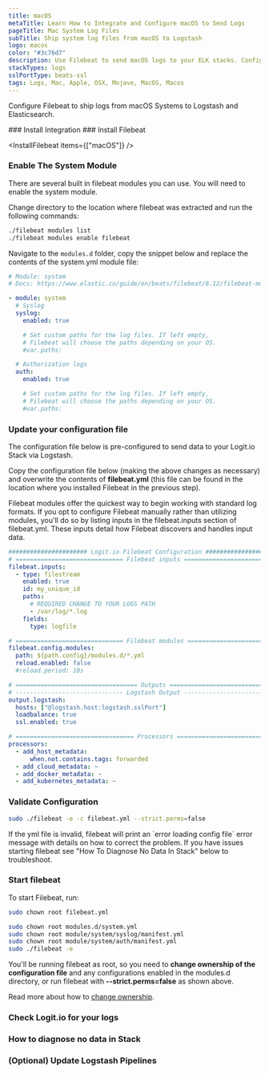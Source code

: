 ```yaml
---
title: macOS
metaTitle: Learn How to Integrate and Configure macOS to Send Logs
pageTitle: Mac System Log Files
subTitle: Ship system log files from macOS to Logstash
logo: macos
color: "#3c76d7"
description: Use Filebeat to send macOS logs to your ELK stacks. Configure Filebeat to send macOS system logs to Logstash or Elasticsearch.
stackTypes: logs
sslPortType: beats-ssl
tags: Logs, Mac, Apple, OSX, Mojave, MacOS, Macos
---
```


Configure Filebeat to ship logs from macOS Systems to Logstash and Elasticsearch.

<Steps>
  ### Install Integration
  <InstallIntegration/>
  ### Install Filebeat

  <InstallFilebeat items={["macOS"]} />

  ### Enable The System Module

  There are several built in filebeat modules you can use. You will need to enable the system module.

  Change directory to the location where filebeat was extracted and run the following commands:

  ```bash copy
  ./filebeat modules list
  ./filebeat modules enable filebeat
  ```
  Navigate to the `modules.d` folder, copy the snippet below and replace the contents of the system.yml module file:

  ```yaml copy
  # Module: system
  # Docs: https://www.elastic.co/guide/en/beats/filebeat/8.12/filebeat-module-system.html

  - module: system
    # Syslog
    syslog:
      enabled: true

      # Set custom paths for the log files. If left empty,
      # Filebeat will choose the paths depending on your OS.
      #var.paths:

    # Authorization logs
    auth:
      enabled: true

      # Set custom paths for the log files. If left empty,
      # Filebeat will choose the paths depending on your OS.
      #var.paths:
  ```

  ### Update your configuration file

  The configuration file below is pre-configured to send data to your Logit.io Stack via Logstash.
      
  Copy the configuration file below (making the above changes as necessary) and overwrite the 
  contents of __filebeat.yml__ (this file can be found in the location where you installed Filebeat in the previous step).

  <Callout type="info">
    Filebeat modules offer the quickest way to begin working with standard log formats. If you opt to configure Filebeat manually rather 
    than utilizing modules, you'll do so by listing inputs in the filebeat.inputs section of filebeat.yml. These inputs detail how Filebeat 
    discovers and handles input data.  
  </Callout>

  ```yml copy
  ###################### Logit.io Filebeat Configuration ########################
  # ============================== Filebeat inputs ==============================
  filebeat.inputs:
    - type: filestream
      enabled: true
      id: my_unique_id
      paths:
        # REQUIRED CHANGE TO YOUR LOGS PATH
        - /var/log/*.log
      fields:
        type: logfile    

  # ============================== Filebeat modules ==============================
  filebeat.config.modules:
    path: ${path.config}/modules.d/*.yml
    reload.enabled: false
    #reload.period: 10s

  # ================================== Outputs ===================================
  # ------------------------------ Logstash Output -------------------------------
  output.logstash:
    hosts: ["@logstash.host:logstash.sslPort"]
    loadbalance: true
    ssl.enabled: true

  # ================================= Processors =================================
  processors:
    - add_host_metadata:
        when.not.contains.tags: forwarded
    - add_cloud_metadata: ~
    - add_docker_metadata: ~
    - add_kubernetes_metadata: ~
  ```

  ### Validate Configuration

  ```bash copy
  sudo ./filebeat -e -c filebeat.yml --strict.perms=false
  ```

  <Callout type="info">
    If the yml file is invalid, filebeat will print an `error loading config file` error message with details on how to correct the problem. If you have issues 
    starting filebeat see "How To Diagnose No Data In Stack" below to troubleshoot. 
  </Callout>

  ### Start filebeat

  To start Filebeat, run:

  ```bash copy
  sudo chown root filebeat.yml
  ```


  ```bash copy
  sudo chown root modules.d/system.yml
  sudo chown root module/system/syslog/manifest.yml
  sudo chown root module/system/auth/manifest.yml
  sudo ./filebeat -e
  ```

  You'll be running filebeat as root, so you need to __change ownership of the configuration file__ and any 
  configurations enabled in the modules.d directory, or run filebeat with __--strict.perms=false__ as shown above. 

  Read more about how to [change ownership](https://www.elastic.co/guide/en/beats/libbeat/master/config-file-permissions.html).

  ### Check Logit.io for your logs

  <LaunchStack utmMedium="logs" utmCampaign="macos" source="macos" />

  ### How to diagnose no data in Stack

  <DiagnoseNoData />

  ### (Optional) Update Logstash Pipelines

  <LogstashPipeline />

</Steps>